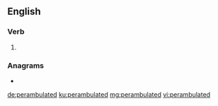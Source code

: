 ==English==

===Verb===
{{head|en|verb form}}

# {{en-past of|perambulate}}

===Anagrams===
* {{l|en|preambulated}}

[[de:perambulated]]
[[ku:perambulated]]
[[mg:perambulated]]
[[vi:perambulated]]